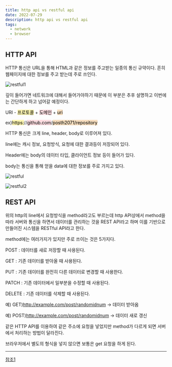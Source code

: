 ```yaml
---
title: http api vs restful api
date: 2022-07-29
description: http api vs restful api
tags:
  - network
  - browser
---
```


## HTTP API

HTTP 통신은 URL을 통해 HTML과 같은 정보를 주고받는 일종의 통신 규약이다. 흔히 웹페이지에 대한 정보를 주고 받는데 주로 쓰인다.

![restful1](./restful.png)


깊이 들어가면 네트워크에 대해서 들어가야하기 때문에 이 부분은 추후 설명하고 이번에는 간단하게 하고 넘어갈 예정이다.

URI - <span style='background-color:#fff5b1; color:black;'>프로토콜</span> + <span style='color:black; background-color:#ffdce0 '>도메인</span> + <span style=' color:black; background-color:#F7DDBE'>uri</span> 

ex)<span style='color:black; background-color:#fff5b1 '>https:</span>//<span style='color:black; background-color:#ffdce0 '>github.com</span>/<span style='color:black; background-color:#F7DDBE'>posth2071/repository</span> 

HTTP 통신은 크게 line, header, body로 이루어져 있다. 

line에는 캐시 정보, 요청방식, 요청에 대한 결과등이 저장되어 있다.

Header에는 body의 데이터 타입, 클라이언트 정보 등이 들어가 있다.

body는 통신을 통해 얻을 data에 대한 정보를 주로 가지고 있다.

![restful](./restful1.png)

![restful2](./restful2.png)


## REST API

위의 http의 line에서 요청방식을 method라고도 부르는데
http API상에서 method을 따라 서버와 통신을 하면서 데이터를 관리하는 것을
REST API라고 하며
이를 기반으로 만들어진 시스템을 RESTful API라고 한다.

method에는 여러가지가 있지만 주로 쓰이는 것은 5가지다.

POST : 데이터를 새로 저장할 때 사용된다.

GET : 기존 데이터를 받아올 때 사용된다.

PUT : 기존 데이터를 완전히 다른 데이터로 변경할 때 사용한다.

PATCH : 기존 데이터에서 일부분을 수정할 때 사용된다.

DELETE : 기존 데이터를 삭제할 때 사용된다.

예) GET)http://example.com/post/randomidnum -> 데이터 받아옴

예) POST)http://example.com/post/randomidnum -> 데이터 새로 갱신

같은 HTTP API를 이용하여 같은 주소에 요청을 넣었지만 method가 다르게 되면 서버에서 처리하는 방법이 달라진다.

브라우저에서 별도의 형식을 넣지 않으면 보통은 get 요청을 하게 된다.

---

[참조1](https://jaejong.tistory.com/40)
